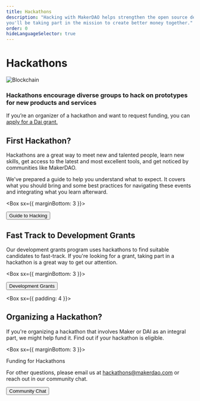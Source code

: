 ```yaml
---
title: Hackathons
description: "Hacking with MakerDAO helps strengthen the open source developer community behind Dai and, by adding new functionality, 
you'll be taking part in the mission to create better money together."
order: 0
hideLanguageSelector: true
---
```


# Hackathons

<InfoBlock>

![Blockchain](/images/illustrations/Short-2.png)

<Box>

### Hackathons encourage diverse groups to hack on prototypes for new products and services

</Box>

</InfoBlock>

<Callout secondary icon="question">

If you’re an organizer of a hackathon and want to request funding, you can [apply for a Dai grant.](/funding/hackathon-funding)

</Callout>

## First Hackathon?

Hackathons are a great way to meet new and talented people, learn new skills, get access to the latest and most excellent tools, and get noticed by communities like MakerDAO. 

We've prepared a guide to help you understand what to expect. It covers what you should bring and some best practices for navigating these events and integrating what you learn afterward.

<Aligner center>

<Box sx={{ marginBottom: 3 }}>

<Button to="/work_with_us/hackathons/guide-to-hacking">Guide to Hacking</Button>

</Box>

</Aligner>

## Fast Track to Development Grants

Our development grants program uses hackathons to find suitable candidates to fast-track. If you're looking for a grant, taking part in a hackathon is a great way to get our attention.

<Aligner center>

<Box sx={{ marginBottom: 3 }}>

<Button to="/funding/development-grants/">Development Grants</Button>

</Box>

</Aligner>

<Box sx={{ padding: 4 }}>

<Column>

<Box>

## Organizing a Hackathon?

If you're organizing a hackathon that involves Maker or DAI as an integral part, we might help fund it. Find out if your hackathon is eligible.

<Box sx={{ marginBottom: 3 }}>

<Link to="/funding/hackathon-funding">Funding for Hackathons</Link>

</Box>

For other questions, please email us at hackathons@makerdao.com 
or reach out in our community chat.

<Aligner center>

<Button to="https://chat.makerdao.com/channel/community-development" icon="rocketchat">Community Chat</Button>

</Aligner>

</Box>

</Column>

</Box>